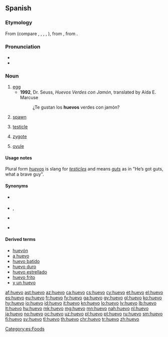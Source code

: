==Spanish==

===Etymology===
From {{etyl|la|es}} {{m|la|ōvum}} (compare {{etyl|ca|-}} {{term|ou|lang=ca}}, {{etyl|fr|-}} {{term|œuf|lang=fr}}, {{etyl|it|-}} {{term|uovo|lang=it}}, {{etyl|pt|-}} {{term|ovo|lang=pt}}, {{etyl|ro|-}} {{term|ou|lang=ro}}), from {{etyl|itc-pro|es}} {{m|itc-pro|*ōwom}}, from {{etyl|ine-pro|es}} {{m|ine-pro|*h₂ōwyóm}}.

===Pronunciation===
* {{IPA|/ˈwe.βo/|lang=es}}
* {{rhymes|eβo|lang=es}}

===Noun===
{{es-noun|m}}

# [[egg]]
#* '''1992''', Dr. Seuss, ''Huevos Verdes con Jamón'', translated by Aída E. Marcuse
#*: ¿Te gustan los '''huevos''' verdes con jamón?
# [[spawn]]
# {{context|vulgar|slang|lang=es}} [[testicle]]
# {{context|biology|lang=es}} [[zygote]]
# {{context|biology|lang=es}} [[ovule]]

====Usage notes====
Plural form ''[[huevos]]'' is slang for ''[[testicle]]s'' and means ''[[guts]]'' as in "He’s got guts, what a brave guy".

====Synonyms====
* {{sense|spawn}} {{l|es|hueva}} {{g|f}}
* {{sense|testicle}} {{l|es|testículo}} {{g|m}}, {{l|es|tanate}} {{g|m}}
* {{sense|zygote}} {{l|es|cigoto}} {{g|m}}
* {{sense|ovule}} {{l|es|óvulo}} {{g|m}}

====Derived terms====
* [[huevón]]
* [[a huevo]]
* [[huevo batido]] {{g|m}}
* [[huevo duro]] {{g|m}}
* [[huevo estrellado]] {{g|m}}
* [[huevo frito]] {{g|m}}
* [[y un huevo]]

[[Category:es:Foods]]

[[af:huevo]]
[[ast:huevo]]
[[az:huevo]]
[[ca:huevo]]
[[cs:huevo]]
[[cy:huevo]]
[[et:huevo]]
[[el:huevo]]
[[es:huevo]]
[[eu:huevo]]
[[fr:huevo]]
[[fy:huevo]]
[[ga:huevo]]
[[gv:huevo]]
[[gl:huevo]]
[[ko:huevo]]
[[hy:huevo]]
[[io:huevo]]
[[id:huevo]]
[[it:huevo]]
[[kn:huevo]]
[[lo:huevo]]
[[lv:huevo]]
[[lb:huevo]]
[[lt:huevo]]
[[hu:huevo]]
[[mk:huevo]]
[[mg:huevo]]
[[mn:huevo]]
[[nah:huevo]]
[[nl:huevo]]
[[ja:huevo]]
[[no:huevo]]
[[oc:huevo]]
[[uz:huevo]]
[[pl:huevo]]
[[pt:huevo]]
[[ru:huevo]]
[[sm:huevo]]
[[fi:huevo]]
[[sv:huevo]]
[[tl:huevo]]
[[th:huevo]]
[[chr:huevo]]
[[tr:huevo]]
[[zh:huevo]]